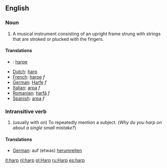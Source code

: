 ==English==

===Noun===
#A musical instrument consisting of an upright frame strung with strings that are stroked or plucked with the fingers.

====Translations====
*{{da}}: [[harpe]]
*[[Dutch]]: [[harp]]
*[[French]]: [[harpe]] ''f''
*[[German]]: [[Harfe]] ''f''
*[[Italian]]: [[arpa]] ''f''
*[[Romanian]]: [[harfă]] ''f''
*[[Spanish]]: [[arpa]] ''f''

===Intransitive verb===
#(usually with ''on'') To repeatedly mention a subject. (''Why do you harp on about a single small mistake?'')

====Translations====
*[[German]]: auf (etwas) [[herumreiten]]

[[it:harp]]
[[nl:harp]]
[[pl:Harp]]
[[ru:Harp]]
[[es:harp]]